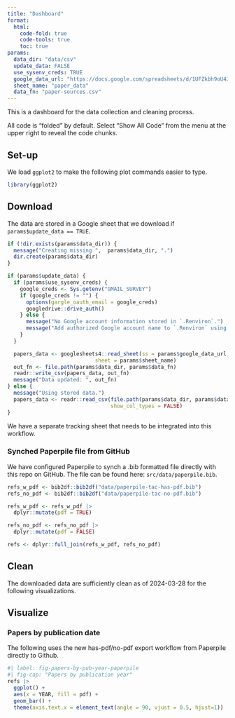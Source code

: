 ```yaml
---
title: "Dashboard"
format:
  html:
    code-fold: true
    code-tools: true
    toc: true
params:
  data_dir: "data/csv"
  update_data: FALSE
  use_sysenv_creds: TRUE
  google_data_url: "https://docs.google.com/spreadsheets/d/1UFZkbh9oU4JHpYsrkDQcNmDyqD4J-qB74dhyMzIkqKs/edit?usp=sharing"
  sheet_name: "paper_data"
  data_fn: "paper-sources.csv"
---
```


This is a dashboard for the data collection and cleaning process.

All code is "folded" by default.
Select "Show All Code" from the menu at the upper right to reveal the code chunks.

## Set-up

We load `ggplot2` to make the following plot commands easier to type.

```r
library(ggplot2)
```

## Download

The data are stored in a Google sheet that we download if `params$update_data == TRUE`.

```r
if (!dir.exists(params$data_dir)) {
  message("Creating missing ",  params$data_dir, ".")
  dir.create(params$data_dir)
}

if (params$update_data) {
  if (params$use_sysenv_creds) {
    google_creds <- Sys.getenv("GMAIL_SURVEY")
    if (google_creds != "") {
      options(gargle_oauth_email = google_creds)
      googledrive::drive_auth()
    } else {
      message("No Google account information stored in `.Renviron`.")
      message("Add authorized Google account name to `.Renviron` using `usethist::edit_r_environ()`.")
    }
  }

  papers_data <- googlesheets4::read_sheet(ss = params$google_data_url,
                            sheet = params$sheet_name)
  out_fn <- file.path(params$data_dir, params$data_fn)
  readr::write_csv(papers_data, out_fn)
  message("Data updated: ", out_fn)
} else {
  message("Using stored data.")
  papers_data <- readr::read_csv(file.path(params$data_dir, params$data_fn),
                                 show_col_types = FALSE)
}
```

::: {.callout-note}

We have a separate tracking sheet that needs to be integrated into this workflow.

:::

### Synched Paperpile file from GitHub

We have configured Paperpile to synch a .bib formatted file directly with this repo on GitHub.
The file can be found here: `src/data/paperpile.bib`.

```r
refs_w_pdf <- bib2df::bib2df("data/paperpile-tac-has-pdf.bib")
refs_no_pdf <- bib2df::bib2df("data/paperpile-tac-no-pdf.bib")

refs_w_pdf <- refs_w_pdf |>
  dplyr::mutate(pdf = TRUE)

refs_no_pdf <- refs_no_pdf |>
  dplyr::mutate(pdf = FALSE)

refs <- dplyr::full_join(refs_w_pdf, refs_no_pdf)
```

## Clean

The downloaded data are sufficiently clean as of 2024-03-28 for the following visualizations.

## Visualize

<!-- ### Papers by publication date (Google Scholar) -->

<!-- ```{r} -->
<!-- #| label: fig-papers-by-pub-year -->
<!-- #| fig-cap: "Papers by publication year" -->
<!-- papers_data |> -->
<!--   ggplot() + -->
<!--   aes(x = pub_year) + -->
<!--   geom_bar() + -->
<!--     theme(axis.text.x = element_text(angle = 90, vjust = 0.5, hjust=1)) -->
<!-- ``` -->

### Papers by publication date

The following uses the new has-pdf/no-pdf export workflow from Paperpile directly to Github.

```r
#| label: fig-papers-by-pub-year-paperpile
#| fig-cap: "Papers by publication year"
refs |>
  ggplot() +
  aes(x = YEAR, fill = pdf) +
  geom_bar() +
  theme(axis.text.x = element_text(angle = 90, vjust = 0.5, hjust=1))
```

<!-- ### Papers entered by analyst -->

<!-- ```{r} -->
<!-- #| label: fig-papers-by-analyst -->
<!-- #| fig-cap: "Papers entered by analyst" -->
<!-- papers_data |> -->
<!--   ggplot() + -->
<!--   aes(x = entered_by) + -->
<!--   geom_bar() -->
<!-- ``` -->


<!-- ### Papers by open status -->

<!-- #### On PSU network -->

<!-- ```{r} -->
<!-- #| label: fig-openable-papers -->
<!-- #| fig-cap: "Papers with openable URLs" -->
<!-- papers_data |> -->
<!--   ggplot() + -->
<!--   aes(x = url_openable) + -->
<!--   geom_bar() -->
<!-- ``` -->

<!-- #### Access via PSU Libraries -->
